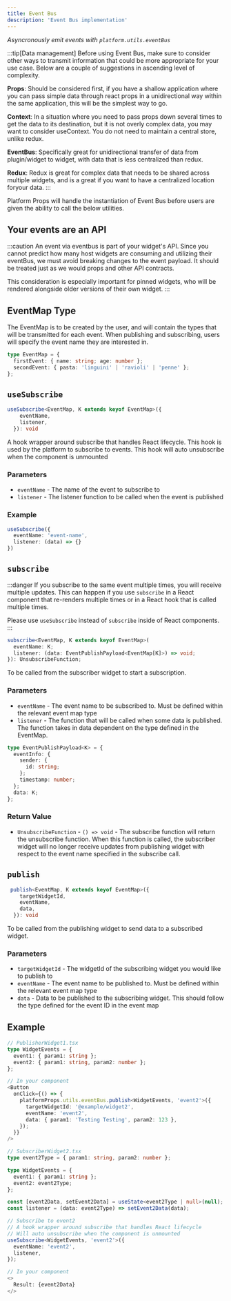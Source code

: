 ```yaml
---
title: Event Bus
description: 'Event Bus implementation'
---
```


_Asyncronously emit events with `platform.utils.eventBus`_

:::tip[Data management]
Before using Event Bus, make sure to consider other ways to transmit information that could be more appropriate for your use case. Below are a couple of suggestions in ascending level of complexity.

**Props**: Should be considered first, if you have a shallow application where you can pass simple data through react props in a unidirectional way within the same application, this will be the simplest way to go.

**Context**: In a situation where you need to pass props down several times to get the data to its destination, but it is not overly complex data, you may want to consider useContext. You do not need to maintain a central store, unlike redux.

**EventBus**: Specifically great for unidirectional transfer of data from plugin/widget to widget, with data that is less centralized than redux.

**Redux**: Redux is great for complex data that needs to be shared across multiple widgets, and is a great if you want to have a centralized location foryour data.
:::

Platform Props will handle the instantiation of Event Bus before users are given the ability to call the below utilities.

## Your events are an API

:::caution
An event via eventbus is part of your widget's API. Since you cannot predict how many host widgets are consuming and utilizing their eventBus, we must avoid breaking changes to the event payload. It should be treated just as we would props and other API contracts.

This consideration is especially important for pinned widgets, who will be rendered alongside older versions of their own widget.
:::

## EventMap Type

The EventMap is to be created by the user, and will contain the types that will be transmitted for each event. When publishing and subscribing, users will specify the event name they are interested in.

```ts
type EventMap = {
  firstEvent: { name: string; age: number };
  secondEvent: { pasta: 'linguini' | 'ravioli' | 'penne' };
};
```

## `useSubscribe`

```ts
useSubscribe<EventMap, K extends keyof EventMap>({
    eventName,
    listener,
  }): void
```

A hook wrapper around subscribe that handles React lifecycle. This hook is used by the platform to subscribe to events. This hook will auto unsubscribe when the component is unmounted

### Parameters

- `eventName` - The name of the event to subscribe to
- `listener` - The listener function to be called when the event is published

### Example

```ts
useSubscribe({ 
  eventName: 'event-name', 
  listener: (data) => {} 
})
```

## `subscribe`

:::danger
If you subscribe to the same event multiple times, you will receive multiple updates.
This can happen if you use `subscribe` in a React component that re-renders multiple times or in a React hook that is called multiple times.

Please use `useSubscribe` instead of `subscribe` inside of React components.
:::

```ts
subscribe<EventMap, K extends keyof EventMap>(
  eventName: K;
  listener: (data: EventPublishPayload<EventMap[K]>) => void;
}): UnsubscribeFunction;
```

To be called from the subscriber widget to start a subscription.

### Parameters

- `eventName` - The event name to be subscribed to. Must be defined within the relevant event map type
- `listener` - The function that will be called when some data is published. The function takes in data dependent on the type defined in the EventMap.

```ts
type EventPublishPayload<K> = {
  eventInfo: {
    sender: {
      id: string;
    };
    timestamp: number;
  };
  data: K;
};
```

### Return Value

- `UnsubscribeFunction` - `() => void` - The subscribe function will return the unsubscribe function. When this function is called, the subscriber widget will no longer receive updates from publishing widget with respect to the event name specified in the subscribe call.

## `publish`

```ts
 publish<EventMap, K extends keyof EventMap>({
    targetWidgetId,
    eventName,
    data,
  }): void
```

To be called from the publishing widget to send data to a subscribed widget.

### Parameters

- `targetWidgetId` - The widgetId of the subscribing widget you would like to publish to
- `eventName` - The event name to be published to. Must be defined within the relevant event map type
- `data` - Data to be published to the subscribing widget. This should follow the type defined for the event ID in the event map

## Example

```ts
// PublisherWidget1.tsx
type WidgetEvents = {
  event1: { param1: string };
  event2: { param1: string, param2: number };
};

// In your component
<Button
  onClick={() => {
    platformProps.utils.eventBus.publish<WidgetEvents, 'event2'>({
      targetWidgetId: '@example/widget2',
      eventName: 'event2',
      data: { param1: 'Testing Testing', param2: 123 },
    });
  }}
/>
```

```ts
// SubscriberWidget2.tsx
type event2Type = { param1: string, param2: number };

type WidgetEvents = {
  event1: { param1: string };
  event2: event2Type;
};

const [event2Data, setEvent2Data] = useState<event2Type | null>(null);
const listener = (data: event2Type) => setEvent2Data(data);

// Subscribe to event2
// A hook wrapper around subscribe that handles React lifecycle
// Will auto unsubscribe when the component is unmounted
useSubscribe<WidgetEvents, 'event2'>({
  eventName: 'event2',
  listener,
});

// In your component
<>
  Result: {event2Data}
</>
```
